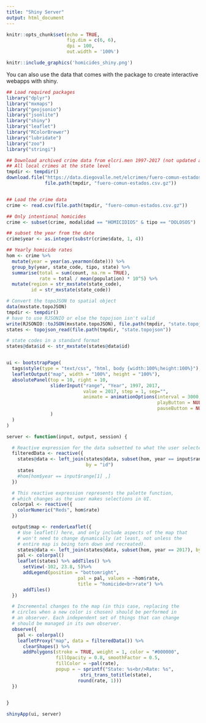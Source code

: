 ```yaml
---
title: "Shiny Server"
output: html_document
---
```


```r
knitr::opts_chunk$set(echo = TRUE, 
                      fig.dim = c(6, 6), 
                      dpi = 100, 
                      out.width = '100%')
```

```r
knitr::include_graphics('homicides_shiny.png')
```

You can also use the data that comes with the package to create interactive webapps with shiny.

```r
## Load required packages
library("dplyr")
library("mxmaps")
library("geojsonio")
library("jsonlite")
library("shiny")
library("leaflet")
library("RColorBrewer")
library("lubridate")
library("zoo")
library("stringi")

## Download archived crime data from elcri.men 1997-2017 (not updated anymore)
## All local crimes at the state level
tmpdir <- tempdir()
download.file("https://data.diegovalle.net/elcrimen/fuero-comun-estados.csv.gz",
              file.path(tmpdir, "fuero-comun-estados.csv.gz"))


## Load the crime data
crime <- read.csv(file.path(tmpdir, "fuero-comun-estados.csv.gz"))

## Only intentional homicides
crime <- subset(crime, modalidad == "HOMICIDIOS" & tipo == "DOLOSOS")

## subset the year from the date
crime$year <- as.integer(substr(crime$date, 1, 4))

## Yearly homicide rates
hom <- crime %>%
  mutate(year = year(as.yearmon(date))) %>%
  group_by(year, state_code, tipo, state) %>%
  summarise(total = sum(count, na.rm = TRUE),
            rate = total / mean(population) * 10^5) %>%
  mutate(region = str_mxstate(state_code),
         id = str_mxstate(state_code))

# Convert the topoJSON to spatial object
data(mxstate.topoJSON)
tmpdir <- tempdir()
# have to use RJSONIO or else the topojson isn't valid
write(RJSONIO::toJSON(mxstate.topoJSON), file.path(tmpdir, "state.topojson"))
states <- topojson_read(file.path(tmpdir, "state.topojson"))

# state codes in a standard format
states@data$id <- str_mxstate(states@data$id)


ui <- bootstrapPage(
  tags$style(type = "text/css", "html, body {width:100%;height:100%}"),
  leafletOutput("map", width = "100%", height = "100%"),
  absolutePanel(top = 10, right = 10,
                sliderInput("range", "Year", 1997, 2017,
                            value = 2017, step = 1, sep="",
                            animate = animationOptions(interval = 3000, loop = FALSE, 
                                                       playButton = NULL,
                                                       pauseButton = NULL),
                )
  )
)

server <- function(input, output, session) {

  # Reactive expression for the data subsetted to what the user selected
  filteredData <- reactive({
    states@data <- left_join(states@data, subset(hom, year == input$range[1]), 
                             by = "id")
    states
    #hom[hom$year == input$range[1] ,]
  })

  # This reactive expression represents the palette function,
  # which changes as the user makes selections in UI.
  colorpal <- reactive({
    colorNumeric("Reds", hom$rate)
  })

  output$map <- renderLeaflet({
    # Use leaflet() here, and only include aspects of the map that
    # won't need to change dynamically (at least, not unless the
    # entire map is being torn down and recreated).
    states@data <- left_join(states@data, subset(hom, year == 2017), by = "id")
    pal <- colorpal()
    leaflet(states) %>% addTiles() %>%
      setView(-102, 23.8, 5)%>% 
      addLegend(position = "bottomright",
                          pal = pal, values = ~hom$rate,
                          title = "homicide<br>rate") %>% 
      addTiles()
  })

  # Incremental changes to the map (in this case, replacing the
  # circles when a new color is chosen) should be performed in
  # an observer. Each independent set of things that can change
  # should be managed in its own observer.
  observe({
    pal <- colorpal()
    leafletProxy("map", data = filteredData()) %>%
      clearShapes() %>%
      addPolygons(stroke = TRUE, weight = 1, color = "#000000",
                  fillOpacity = 0.8, smoothFactor = 0.5,
                  fillColor = ~pal(rate), 
                  popup = ~ sprintf("State: %s<br/>Rate: %s",
                           stri_trans_totitle(state), 
                          round(rate, 1)))
  })

  
}

shinyApp(ui, server)
```


